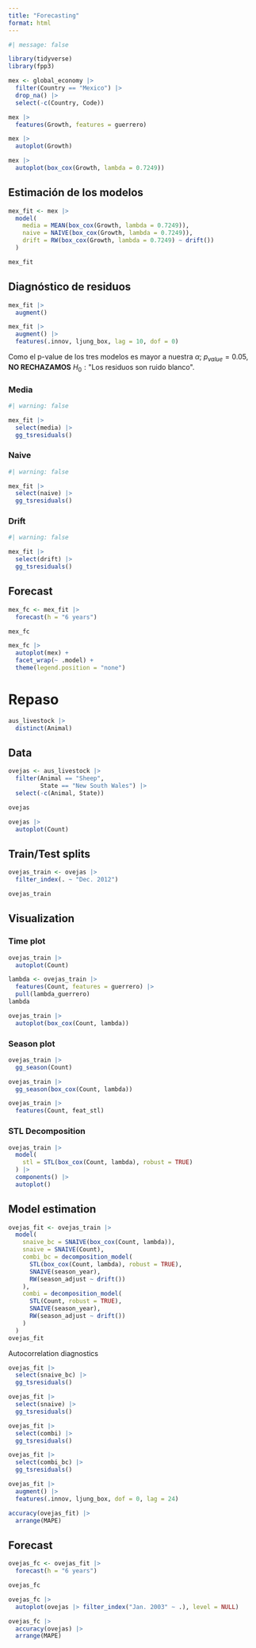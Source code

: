 ```yaml
---
title: "Forecasting"
format: html
---
```


```r
#| message: false

library(tidyverse)
library(fpp3)
```


```r
mex <- global_economy |> 
  filter(Country == "Mexico") |> 
  drop_na() |> 
  select(-c(Country, Code))

mex |> 
  features(Growth, features = guerrero)

mex |> 
  autoplot(Growth)

mex |> 
  autoplot(box_cox(Growth, lambda = 0.7249))
```
## Estimación de los modelos

```r
mex_fit <- mex |> 
  model(
    media = MEAN(box_cox(Growth, lambda = 0.7249)),
    naive = NAIVE(box_cox(Growth, lambda = 0.7249)),
    drift = RW(box_cox(Growth, lambda = 0.7249) ~ drift())
  )

mex_fit
```
## Diagnóstico de residuos

```r
mex_fit |> 
  augment()

mex_fit |> 
  augment() |> 
  features(.innov, ljung_box, lag = 10, dof = 0)
```
Como el p-value de los tres modelos es mayor a nuestra $\alpha$; $p_{value} = 0.05$, **NO RECHAZAMOS** $H_0 : \text{"Los residuos son ruido blanco"}$.

### Media

```r
#| warning: false

mex_fit |> 
  select(media) |> 
  gg_tsresiduals()
```

### Naive

```r
#| warning: false

mex_fit |> 
  select(naive) |> 
  gg_tsresiduals()
```

### Drift

```r
#| warning: false

mex_fit |> 
  select(drift) |> 
  gg_tsresiduals()
```


## Forecast

```r
mex_fc <- mex_fit |> 
  forecast(h = "6 years")

mex_fc

mex_fc |> 
  autoplot(mex) +
  facet_wrap(~ .model) +
  theme(legend.position = "none")
```

# Repaso

```r
aus_livestock |> 
  distinct(Animal)
```

## Data

```r
ovejas <- aus_livestock |> 
  filter(Animal == "Sheep",
         State == "New South Wales") |> 
  select(-c(Animal, State))

ovejas

ovejas |> 
  autoplot(Count)
```

## Train/Test splits

```r
ovejas_train <- ovejas |> 
  filter_index(. ~ "Dec. 2012")

ovejas_train
```

## Visualization

### Time plot

```r
ovejas_train |> 
  autoplot(Count)
```

```r
lambda <- ovejas_train |> 
  features(Count, features = guerrero) |> 
  pull(lambda_guerrero)
lambda

ovejas_train |> 
  autoplot(box_cox(Count, lambda))
```



### Season plot

```r
ovejas_train |> 
  gg_season(Count)

ovejas_train |> 
  gg_season(box_cox(Count, lambda))
```
```r
ovejas_train |> 
  features(Count, feat_stl)
```

### STL Decomposition

```r
ovejas_train |> 
  model(
    stl = STL(box_cox(Count, lambda), robust = TRUE)
  ) |> 
  components() |> 
  autoplot()
```

## Model estimation

```r
ovejas_fit <- ovejas_train |> 
  model(
    snaive_bc = SNAIVE(box_cox(Count, lambda)),
    snaive = SNAIVE(Count),
    combi_bc = decomposition_model(
      STL(box_cox(Count, lambda), robust = TRUE),
      SNAIVE(season_year),
      RW(season_adjust ~ drift())
    ),
    combi = decomposition_model(
      STL(Count, robust = TRUE),
      SNAIVE(season_year),
      RW(season_adjust ~ drift())
    )
  )
ovejas_fit
```
Autocorrelation diagnostics

```r
ovejas_fit |> 
  select(snaive_bc) |> 
  gg_tsresiduals()

ovejas_fit |> 
  select(snaive) |> 
  gg_tsresiduals()

ovejas_fit |> 
  select(combi) |> 
  gg_tsresiduals()

ovejas_fit |> 
  select(combi_bc) |> 
  gg_tsresiduals()

ovejas_fit |> 
  augment() |> 
  features(.innov, ljung_box, dof = 0, lag = 24)
```

```r
accuracy(ovejas_fit) |> 
  arrange(MAPE)
```

## Forecast

```r
ovejas_fc <- ovejas_fit |> 
  forecast(h = "6 years")

ovejas_fc

ovejas_fc |> 
  autoplot(ovejas |> filter_index("Jan. 2003" ~ .), level = NULL)
```

```r
ovejas_fc |> 
  accuracy(ovejas) |> 
  arrange(MAPE)
```

